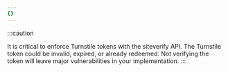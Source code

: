 ```yaml
---
{}
---
```


:::caution

It is critical to enforce Turnstile tokens with the siteverify API. The Turnstile token could be invalid, expired, or already redeemed. Not verifying the token will leave major vulnerabilities in your implementation.
:::
